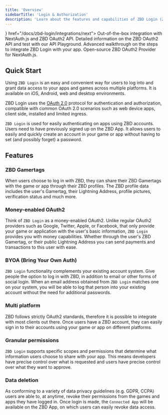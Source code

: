 ```yaml
---
title: 'Overview'
sidebarTitle: 'Login & Authorization'
description: 'Learn about the features and capabilities of ZBD Login (ZBD OAuth2 API).'
---
```


<CardGroup cols={2}>
  <Card title="Next.js + ZBD Login" icon={<svg className="h-6 w-6" height="1024pt" viewBox=".5 -.2 1023 1024.1" width="1024pt" xmlns="http://www.w3.org/2000/svg"><path d="m478.5.6c-2.2.2-9.2.9-15.5 1.4-145.3 13.1-281.4 91.5-367.6 212-48 67-78.7 143-90.3 223.5-4.1 28.1-4.6 36.4-4.6 74.5s.5 46.4 4.6 74.5c27.8 192.1 164.5 353.5 349.9 413.3 33.2 10.7 68.2 18 108 22.4 15.5 1.7 82.5 1.7 98 0 68.7-7.6 126.9-24.6 184.3-53.9 8.8-4.5 10.5-5.7 9.3-6.7-.8-.6-38.3-50.9-83.3-111.7l-81.8-110.5-102.5-151.7c-56.4-83.4-102.8-151.6-103.2-151.6-.4-.1-.8 67.3-1 149.6-.3 144.1-.4 149.9-2.2 153.3-2.6 4.9-4.6 6.9-8.8 9.1-3.2 1.6-6 1.9-21.1 1.9h-17.3l-4.6-2.9c-3-1.9-5.2-4.4-6.7-7.3l-2.1-4.5.2-200.5.3-200.6 3.1-3.9c1.6-2.1 5-4.8 7.4-6.1 4.1-2 5.7-2.2 23-2.2 20.4 0 23.8.8 29.1 6.6 1.5 1.6 57 85.2 123.4 185.9s157.2 238.2 201.8 305.7l81 122.7 4.1-2.7c36.3-23.6 74.7-57.2 105.1-92.2 64.7-74.3 106.4-164.9 120.4-261.5 4.1-28.1 4.6-36.4 4.6-74.5s-.5-46.4-4.6-74.5c-27.8-192.1-164.5-353.5-349.9-413.3-32.7-10.6-67.5-17.9-106.5-22.3-9.6-1-75.7-2.1-84-1.3zm209.4 309.4c4.8 2.4 8.7 7 10.1 11.8.8 2.6 1 58.2.8 183.5l-.3 179.8-31.7-48.6-31.8-48.6v-130.7c0-84.5.4-132 1-134.3 1.6-5.6 5.1-10 9.9-12.6 4.1-2.1 5.6-2.3 21.3-2.3 14.8 0 17.4.2 20.7 2z"></path><path d="m784.3 945.1c-3.5 2.2-4.6 3.7-1.5 2 2.2-1.3 5.8-4 5.2-4.1-.3 0-2 1-3.7 2.1zm-6.9 4.5c-1.8 1.4-1.8 1.5.4.4 1.2-.6 2.2-1.3 2.2-1.5 0-.8-.5-.6-2.6 1.1zm-5 3c-1.8 1.4-1.8 1.5.4.4 1.2-.6 2.2-1.3 2.2-1.5 0-.8-.5-.6-2.6 1.1zm-5 3c-1.8 1.4-1.8 1.5.4.4 1.2-.6 2.2-1.3 2.2-1.5 0-.8-.5-.6-2.6 1.1zm-7.6 4c-3.8 2-3.6 2.8.2.9 1.7-.9 3-1.8 3-2 0-.7-.1-.6-3.2 1.1z"></path></svg>} href="/docs/zbd-login/integrations/next">
    Out-of-the-box integration with NextAuth.js and ZBD OAuth2 API.
  </Card>
  <Card title="API Reference" icon="code" color="#000" href="/api-reference/oauth2/authorization">
    Detailed information on the ZBD OAuth2 API and test with our API Playground.
  </Card>
  <Card title="Guides & Walkthrougths" icon="bookmark" color="#000" href="/docs/zbd-login/walkthrough">
    Advanced walkthrough on the steps to integrate ZBD Login with your app.
  </Card>
  <Card title="next-auth-zbd-provider" icon="github" color="#000" href="https://github.com/zebedeeio/next-auth-zbd-provider">
    Open-source ZBD OAuth2 Provider for NextAuth.js.
  </Card>
</CardGroup>

## Quick Start

Using `ZBD Login` is an easy and convenient way for users to log into and grant data access to your apps and games across multiple platforms. It is available on iOS, Android, web and desktop environments.

ZBD Login uses the [OAuth 2.0](https://oauth.net/2/) protocol for authentication and authorization, compatible with common OAuth 2.0 scenarios such as web device apps, client side, installed and limited ingress.

`ZBD Login` is used for easily authenticating on apps using ZBD accounts. Users need to have previously signed up on the ZBD App. It allows users to easily and quickly create an account in your game or app without having to set (and possibly forget) a password.

## Features

### ZBD Gamertags

When users choose to log in with ZBD, they can share their ZBD Gamertags with the game or app through their ZBD profiles. The ZBD profile data includes the user's Gamertag, their Lightning Address, profile pictures, verification status and much more.

### Money-enabled OAuth2

Think of `ZBD Login` as a money-enabled OAuth2. Unlike regular OAuth2 providers such as Google, Twitter, Apple, or Facebook, that only provide your game or application with the user's basic information, `ZBD Login` provides you with money capabilities. Whether through the user's ZBD Gamertag, or their public Lightning Address you can send payments and transactions to this user with ease.

### BYOA (Bring Your Own Auth)

`ZBD Login` functionality complements your existing account system. Give people the option to log in with ZBD, in addition to email or other forms of social login. When an email address obtained from `ZBD Login` matches one on your system, you will be able to log that person into your existing account without the need for additional passwords.

### Multi platform

ZBD follows strictly OAuth2 standards, therefore it is possible to integrate with most clients out there. Once users have a ZBD account, they can easily sign in to their accounts using your game or app on different platforms.

### Granular permissions

`ZBD Login` supports specific scopes and permissions that determine what information users choose to share with your app. This means developers have precise control over what is requested and users have precise control over what they want to approve.

### Data deletion

As conforming to a variety of data privacy guidelines (e.g. GDPR, CCPA) users are able to, at anytime, revoke their permissions from the games and apps they have logged in. Once login is made, the `Connected App` will be available on the ZBD App, on which users can easily revoke data access.